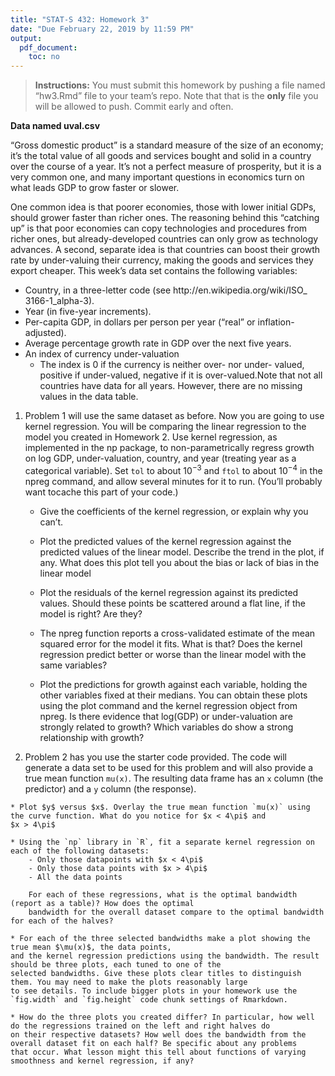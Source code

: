 ```yaml
---
title: "STAT-S 432: Homework 3"
date: "Due February 22, 2019 by 11:59 PM"
output:
  pdf_document:
    toc: no
---
```


>  __Instructions:__ You must submit this homework by pushing a file named "hw3.Rmd" file to your team's repo. Note that that is the __only__ file you will be allowed to push. Commit early and often.


__Data named uval.csv__

"Gross domestic product" is a standard measure of the size of an economy; it's
the total value of all goods and services bought and solid in a country over the course
of a year. It's not a perfect measure of prosperity, but it is a very common one, and
many important questions in economics turn on what leads GDP to grow faster or
slower.


One common idea is that poorer economies, those with lower initial GDPs,
should grower faster than richer ones. The reasoning behind this "catching up" is
that poor economies can copy technologies and procedures from richer ones, but
already-developed countries can only grow as technology advances. A second, separate idea is that countries can boost their growth rate by under-valuing their currency,
making the goods and services they export cheaper.
This week's data set contains the following variables:

  * Country, in a three-letter code (see http://en.wikipedia.org/wiki/ISO_
3166-1_alpha-3).
  * Year (in five-year increments).
  * Per-capita GDP, in dollars per person per year ("real" or inflation-adjusted).
  * Average percentage growth rate in GDP over the next five years.
  * An index of currency under-valuation
      - The index is 0 if the currency is neither over- nor under- valued, 
      positive if under-valued, negative if it is over-valued.Note that not all 
      countries have data for all years. However, there are no missing
      values in the data table.

 1. Problem 1 will use the same dataset as before. Now you are going to use kernel regression. You will
 be comparing the linear regression to the model you created in Homework 2. Use kernel regression, as implemented 
 in the np package, to non-parametrically regress growth on log GDP, under-valuation, country, and year 
 (treating year as a categorical variable). Set `tol` to about $10^{-3}$ and `ftol` to about  $10^{-4}$ in the npreg
command, and allow several minutes for it to run. (You’ll probably want tocache this part of your code.)

    * Give the coefficients of the kernel regression, or explain why you can’t.
    
    * Plot the predicted values of the kernel regression against the predicted values of the linear model. Describe the
    trend in the plot, if any. What does this plot tell you about the bias or lack of bias in the linear model
    
    * Plot the residuals of the kernel regression against its predicted values. Should these points be 
    scattered around a flat line, if the model is right? Are they?
    
    * The npreg function reports a cross-validated estimate of the mean squared error for the model it fits. What is that? Does the kernel regression predict better or worse than the linear model with the same variables?
    
    * Plot the predictions for growth against each variable, holding the other variables fixed at their medians. You can obtain these plots using the plot command and the kernel regression object from npreg. Is there evidence that log(GDP) or under-valuation are
strongly related to growth? Which variables do show a strong relationship
with growth?
    
  2. Problem 2 has you use the starter code provided. The code will generate a data set to be used for this problem and will also provide a true mean function `mu(x)`. The resulting data frame has an `x` column (the predictor) and a `y` column (the response).
  
    * Plot $y$ versus $x$. Overlay the true mean function `mu(x)` using the curve function. What do you notice for $x < 4\pi$ and
    $x > 4\pi$
    
    * Using the `np` library in `R`, fit a separate kernel regression on each of the following datasets:
        - Only those datapoints with $x < 4\pi$
        - Only those data points with $x > 4\pi$
        - All the data points
        
        For each of these regressions, what is the optimal bandwidth (report as a table)? How does the optimal
        bandwidth for the overall dataset compare to the optimal bandwidth for each of the halves?
        
    * For each of the three selected bandwidths make a plot showing the true mean $\mu(x)$, the data points, 
    and the kernel regression predictions using the bandwidth. The result should be three plots, each tuned to one of the
    selected bandwidths. Give these plots clear titles to distinguish them. You may need to make the plots reasonably large
    to see details. To include bigger plots in your homework use the `fig.width` and `fig.height` code chunk settings of Rmarkdown.
    
    * How do the three plots you created differ? In particular, how well do the regressions trained on the left and right halves do
    on their respective datasets? How well does the bandwidth from the overall dataset fit on each half? Be specific about any problems
    that occur. What lesson might this tell about functions of varying smoothness and kernel regression, if any?
    
